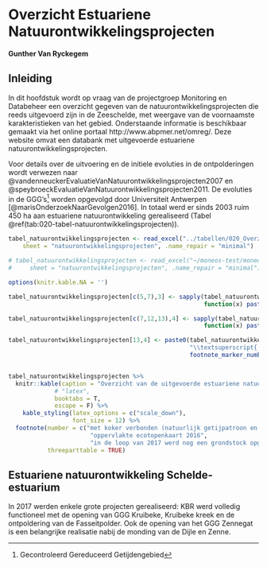 
# Overzicht Estuariene Natuurontwikkelingsprojecten 

__Gunther Van Ryckegem__

## Inleiding
In dit hoofdstuk wordt op vraag van de projectgroep Monitoring en Databeheer een overzicht gegeven van de natuurontwikkelingsprojecten die reeds uitgevoerd zijn in de Zeeschelde, met weergave van de voornaamste karakteristieken van het gebied. Onderstaande informatie is beschikbaar gemaakt via het online portaal http://www.abpmer.net/omreg/. Deze website omvat een databank met uitgevoerde estuariene natuurontwikkelingsprojecten.

Voor details over de uitvoering en de initiele evoluties in de ontpolderingen wordt verwezen naar @vandenneuckerEvaluatieVanNatuurontwikkelingsprojecten2007 en @speybroeckEvaluatieVanNatuurontwikkelingsprojecten2011. De evoluties in de GGG’s[^footnote-020-1] worden opgevolgd door Universiteit Antwerpen [@marisOnderzoekNaarGevolgen2016]. In totaal werd er sinds 2003 ruim 450 ha aan estuariene natuurontwikkeling gerealiseerd (Tabel \@ref(tab:020-tabel-natuurontwikkelingsprojecten)).

[^footnote-020-1]: Gecontroleerd Gereduceerd Getijdengebied


```r

tabel_natuurontwikkelingsprojecten <- read_excel("../tabellen/020_Overzicht_tabellen.xlsx", 
    sheet = "natuurontwikkelingsprojecten", .name_repair = "minimal")

# tabel_natuurontwikkelingsprojecten <- read_excel("~/moneos-test/moneos_2020_test/tabellen/020_Overzicht_tabellen.xlsx", 
#     sheet = "natuurontwikkelingsprojecten", .name_repair = "minimal")

options(knitr.kable.NA = '')

tabel_natuurontwikkelingsprojecten[c(5,7),3] <- sapply(tabel_natuurontwikkelingsprojecten[c(5,7),3], 
                                                       function(x) paste0(x, footnote_marker_number(1)))

tabel_natuurontwikkelingsprojecten[c(7,12,13),4] <- sapply(tabel_natuurontwikkelingsprojecten[c(7,12,13),4], 
                                                       function(x) paste0(x, footnote_marker_number(2)))

tabel_natuurontwikkelingsprojecten[13,4] <- paste0(tabel_natuurontwikkelingsprojecten[13,4],
                                                   "\\textsuperscript{,}",
                                                   footnote_marker_number(3))


tabel_natuurontwikkelingsprojecten %>% 
  knitr::kable(caption = "Overzicht van de uitgevoerde estuariene natuurontwikkelingsprojecten langsheen de Zeeschelde en zijrivieren. De gebieden staan gerangschikt van grens BE-NL stroomopwaarts.",
             # "latex", 
             booktabs = T,
             escape = F) %>% 
    kable_styling(latex_options = c("scale_down"),
                  font_size = 12) %>%
  footnote(number = c("met koker verbonden (natuurlijk getijpatroon en dynamiek is beïnvloed)", 
                       "oppervlakte ecotopenkaart 2016",
                       "in de loop van 2017 werd nog een grondstock opgeruimd en toegevoegd aan de ontpoldering (+ 2.2 ha)"),
           threeparttable = TRUE)

```


## Estuariene natuurontwikkeling Schelde-estuarium

In 2017 werden enkele grote projecten gerealiseerd: KBR werd volledig functioneel met de opening van GGG Kruibeke, Kruibeke kreek en de ontpoldering van de Fasseitpolder. Ook de opening van het GGG Zennegat is een belangrijke realisatie nabij de monding van de Dijle en Zenne.

